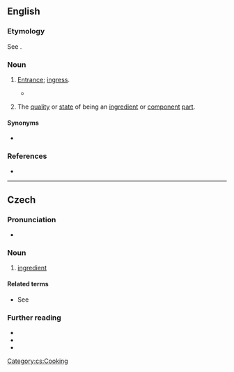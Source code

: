 ==English==

===Etymology===
See {{m|en|ingredient}}.

===Noun===
{{en-noun|-}}

# {{lb|en|obsolete}} [[entrance#Noun|Entrance]]; [[ingress#Noun|ingress]].
#* {{RQ:Hale Contemplations|chapter=The Great Audit. VVith the Account of the Good Stevvard. [The Account of the Good Steward.]|pages=462A–463A|pageref=462A|passage=I looked upon them [worldly advantages] as External and Adventitious advantages, that had no '''ingredience''' at all into my Soul, unleſs poſſibly for the worſe.}}
# {{lb|en|obsolete}} The [[quality#Noun|quality]] or [[state#Noun|state]] of being an [[ingredient]] or [[component]] [[part#Noun|part]].

====Synonyms====
* {{l|en|ingrediency}}

===References===
* {{R:Webster 1913}}

----

==Czech==

===Pronunciation===
* {{cs-IPA|ingredyjence}}

===Noun===
{{cs-noun|g=f}}

# [[ingredient]]

====Related terms====
* See {{l|cs|gradace}}

===Further reading===
* {{R:PSJC}}
* {{R:SSJC}}
* {{R:IJP}}

[[Category:cs:Cooking]]